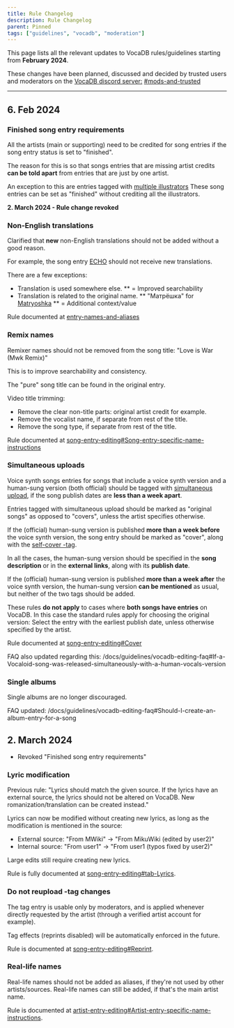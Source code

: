 ---
title: Rule Changelog
description: Rule Changelog
parent: Pinned
tags: ["guidelines", "vocadb", "moderation"]
---

This page lists all the relevant updates to VocaDB rules/guidelines starting from **February 2024**.

These changes have been planned, discussed and decided by trusted users and moderators on the [VocaDB discord server:](https://discord.com/invite/3bwXQNXKCz) [#mods-and-trusted](https://discord.com/channels/309072240639737866/797103264655081492)

----

## 6. Feb 2024

### Finished song entry requirements

All the artists (main or supporting) need to be credited for song entries if the song entry status is set to "finished".

The reason for this is so that songs entries that are missing artist credits **can be told apart** from entries that are just by one artist.

An exception to this are entries tagged with [multiple illustrators](https://vocadb.net/T/297) These song entries can be set as "finished" without crediting all the illustrators.

**2. March 2024 - Rule change revoked**

### Non-English translations

Clarified that **new** non-English translations should not be added without a good reason.

For example, the song entry [ECHO](https://vocadb.net/S/68814) should not receive new translations.

There are a few exceptions:

* Translation is used somewhere else.
    ** = Improved searchability
* Translation is related to the original name.
    ** "Матрёшка" for [Matryoshka](https://vocadb.net/S/368)
    ** = Additional context/value


Rule documented at [entry-names-and-aliases](/docs/guidelines/entry-names-and-aliases)

### Remix names

Remixer names should not be removed from the song title: "Love is War (Mwk Remix)"

This is to improve searchability and consistency. 

The "pure" song title can be found in the original entry.

Video title trimming:

* Remove the clear non-title parts: original artist credit for example.
* Remove the vocalist name, if separate from rest of the title.
* Remove the song type, if separate from rest of the title.

Rule documented at [song-entry-editing#Song-entry-specific-name-instructions](/docs/songs/song-entry-editing#Song-entry-specific-name-instructions)

### Simultaneous uploads

Voice synth songs entries for songs that include a voice synth version and a human-sung version (both official) should be tagged with [simultaneous upload](https://vocadb.net/T/4946/simultaneous-upload), if the song publish dates are **less than a week apart**. 

Entries tagged with simultaneous upload should be marked as "original songs" as opposed to "covers", unless the artist specifies otherwise.

If the (official) human-sung version is published **more than a week before** the voice synth version, the song entry should be marked as "cover", along with the [self-cover -tag](https://vocadb.net/T/391/self-cover).

In all the cases, the human-sung version should be specified in the **song description** or in the **external links**, along with its **publish date**.

If the (official) human-sung version is published **more than a week after** the voice synth version, the human-sung version **can be mentioned** as usual, but neither of the two tags should be added.

These rules **do not apply** to cases where **both songs have entries** on VocaDB. In this case the standard rules apply for choosing the original version: Select the entry with the earliest publish date, unless otherwise specified by the artist.

Rule documented at [song-entry-editing#Cover](/docs/songs/song-entry-editing#Cover)

FAQ also updated regarding this: /docs/guidelines/vocadb-editing-faq#If-a-Vocaloid-song-was-released-simultaneously-with-a-human-vocals-version

### Single albums

Single albums are no longer discouraged.

FAQ updated: /docs/guidelines/vocadb-editing-faq#Should-I-create-an-album-entry-for-a-song

## 2. March 2024

* Revoked "Finished song entry requirements"

### Lyric modification

Previous rule: "Lyrics should match the given source. If the lyrics have an external source, the lyrics should not be altered on VocaDB. New romanization/translation can be created instead."

Lyrics can now be modified without creating new lyrics, as long as the modification is mentioned in the source: 

* External source: "From MWiki" -> "From MikuWiki (edited by user2)"
* Internal source: "From user1" -> "From user1 (typos fixed by user2)"

Large edits still require creating new lyrics.

Rule is fully documented at [song-entry-editing#tab-Lyrics](/docs/songs/song-entry-editing#tab-Lyrics).

### Do not reupload -tag changes

The tag entry is usable only by moderators, and is applied whenever directly requested by the artist (through a verified artist account for example).

Tag effects (reprints disabled) will be automatically enforced in the future.

Rule is documented at [song-entry-editing#Reprint](/docs/songs/song-entry-editing#Reprint).

### Real-life names

Real-life names should not be added as aliases, if they're not used by other artists/sources. Real-life names can still be added, if that's the main artist name. 

Rule is documented at [artist-entry-editing#Artist-entry-specific-name-instructions](/docs/artists/artist-entry-editing#Artist-entry-specific-name-instructions).